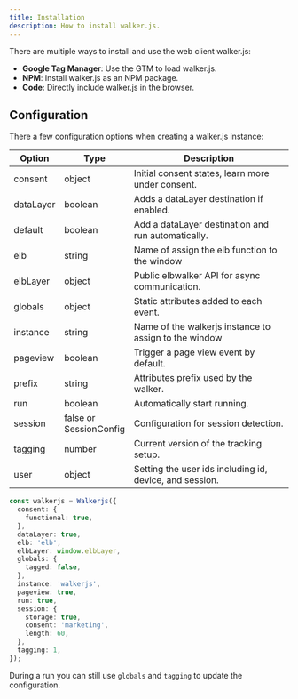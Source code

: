 ```yaml
---
title: Installation
description: How to install walker.js.
---
```



<Outdated />


There are multiple ways to install and use the web client walker.js:

- **<Link to="/docs/clients/walkerjs/installation/gtm">Google Tag
  Manager</Link>**: Use the GTM to load walker.js.
- **<Link to="/docs/clients/walkerjs/installation/npm">NPM</Link>**: Install
  walker.js as an NPM package.
- **<Link to="/docs/clients/walkerjs/installation/script">Code</Link>**:
  Directly include walker.js in the browser.

## Configuration

There a few configuration options when creating a walker.js instance:

| Option    | Type                        | Description                                             |
| --------- | --------------------------- | ------------------------------------------------------- |
| consent   | object                      | Initial consent states, learn more under consent.       |
| dataLayer | boolean                     | Adds a dataLayer destination if enabled.                |
| default   | boolean                     | Add a dataLayer destination and run automatically.      |
| elb       | string                      | Name of assign the elb function to the window           |
| elbLayer  | object                      | Public elbwalker API for async communication.           |
| globals   | object                      | Static attributes added to each event.                  |
| instance  | string                      | Name of the walkerjs instance to assign to the window   |
| pageview  | boolean                     | Trigger a page view event by default.                   |
| prefix    | string                      | Attributes prefix used by the walker.                   |
| run       | boolean                     | Automatically start running.                            |
| session   | false or<br />SessionConfig | Configuration for session detection.                    |
| tagging   | number                      | Current version of the tracking setup.                  |
| user      | object                      | Setting the user ids including id, device, and session. |

```ts
const walkerjs = Walkerjs({
  consent: {
    functional: true,
  },
  dataLayer: true,
  elb: 'elb',
  elbLayer: window.elbLayer,
  globals: {
    tagged: false,
  },
  instance: 'walkerjs',
  pageview: true,
  run: true,
  session: {
    storage: true,
    consent: 'marketing',
    length: 60,
  },
  tagging: 1,
});
```

During a run you can still use `globals` and `tagging` to update the
configuration.
